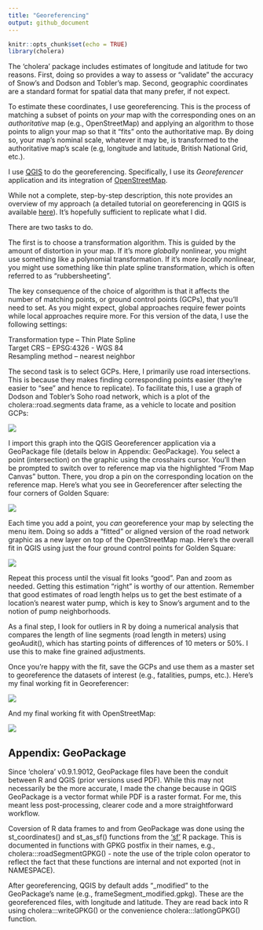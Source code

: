 ```yaml
---
title: "Georeferencing"
output: github_document
---
```


```r
knitr::opts_chunk$set(echo = TRUE)
library(cholera)
```

The 'cholera' package includes estimates of longitude and latitude for two reasons. First, doing so provides a way to assess or "validate" the accuracy of Snow's and Dodson and Tobler's map. Second, geographic coordinates are a standard format for spatial data that many prefer, if not expect. 

To estimate these coordinates, I use georeferencing. This is the process of matching a subset of points on _your_ map with the corresponding ones on an _authoritative_ map (e.g., OpenStreetMap) and applying an algorithm to those points to align your map so that it "fits" onto the authoritative map. By doing so, your map's nominal scale, whatever it may be, is transformed to the authoritative map's scale (e.g, longitude and latitude, British National Grid, etc.).

I use [QGIS](https://qgis.org/) to do the georeferencing. Specifically, I use its _Georeferencer_ application and its integration of [OpenStreetMap](https://www.openstreetmap.org). 

While not a complete, step-by-step description, this note provides an overview of my approach (a detailed tutorial on georeferencing in QGIS is available [here](https://docs.qgis.org/3.40/en/docs/user_manual/managing_data_source/georeferencer.html)). It's hopefully sufficient to replicate what I did.

There are two tasks to do. 

The first is to choose a transformation algorithm. This is guided by the amount of distortion in your map. If it's more _globally_ nonlinear, you might use something like a polynomial transformation. If it's more _locally_ nonlinear, you might use something like thin plate spline transformation, which is often referred to as "rubbersheeting". 

The key consequence of the choice of algorithm is that it affects the number of matching points, or ground control points (GCPs), that you'll need to set. As you might expect, global approaches require fewer points while local approaches require more. For this version of the data, I use the following settings:

Transformation type -- Thin Plate Spline  
Target CRS -- EPSG:4326 - WGS 84  
Resampling method -- nearest neighbor

The second task is to select GCPs. Here, I primarily use road intersections. This is because they makes finding corresponding points easier (they're easier to "see" and hence to replicate). To facilitate this, I use a graph of Dodson and Tobler's Soho road network, which is a plot of the cholera::road.segments data frame, as a vehicle to locate and position GCPs:

![](r_network.graph.png)

I import this graph into the QGIS Georeferencer application via a GeoPackage file (details below in Appendix: GeoPackage). You select a point (intersection) on the graphic using the crosshairs cursor. You'll then be prompted to switch over to reference map via the highlighted "From Map Canvas" button. There, you drop a pin on the corresponding location on the reference map. Here's what you see in Georeferencer after selecting the four corners of Golden Square:

![](qgis_georeferencer_golden.png)

Each time you add a point, you _can_ georeference your map by selecting the <File:Start Geoferencing> menu item. Doing so adds a "fitted" or aligned version of the road network graphic as a new layer on top of the OpenStreetMap map. Here's the overall fit in QGIS using just the four ground control points for Golden Square:

![](qgis_app_golden.png)

Repeat this process until the visual fit looks "good". Pan and zoom as needed. Getting this estimation "right" is worthy of our attention. Remember that good estimates of road length helps us to get the best estimate of a location's nearest water pump, which is key to Snow's argument and to the notion of pump neighborhoods.

As a final step, I look for outliers in R by doing a numerical analysis that compares the length of line segments (road length in meters) using geoAudit(), which has starting points of differences of 10 meters or 50%. I use this to make fine grained adjustments.

Once you're happy with the fit, save the GCPs and use them as a master set to georeference the datasets of interest (e.g., fatalities, pumps, etc.). Here's my final working fit in Georeferencer:

![](qgis_georeferencer.png)

And my final working fit with OpenStreetMap:

![](qgis_app.png)

## Appendix: GeoPackage

Since 'cholera' v0.9.1.9012, GeoPackage files have been the conduit between R and QGIS (prior versions used PDF). While this may not necessarily be the more accurate, I made the change because in QGIS GeoPackage is a vector format while PDF is a raster format. For me, this meant less post-processing, clearer code and a more straightforward workflow.

Coversion of R data frames to and from GeoPackage was done using the st_coordinates() and st_as_sf() functions from the ['sf'](https://cran.r-project.org/web/packages/sf/index.html) R package. This is documented in functions with GPKG postfix in their names, e.g., cholera:::roadSegmentGPKG() - note the use of the triple colon operator to reflect the fact that these functions are internal and not exported (not in NAMESPACE).

After georeferencing, QGIS by default adds "_modified" to the GeoPackage's name (e.g., frameSegment_modified.gpkg). These are the georeferenced files, with longitude and latitude. They are read back into R using cholera:::writeGPKG() or the convenience cholera:::latlongGPKG() function.
